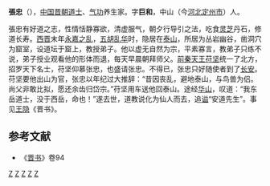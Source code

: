 '''張忠'''（{{bd|?||?||}}），[[中国|中国]][[晋朝|晋朝]][[道士|道士]]、[[气功|气功]]养生家。字'''巨和'''，中山（今[[河北|河北]][[定州市|定州市]]）人。

張忠有好道之志，性情恬静寡欲，清虚服气，朝夕行导引之法，吃食[[灵芝|灵芝]]丹石，修道长寿。[[西晋|西晋]]末年[[永嘉之乱|永嘉之乱]]，[[五胡乱华|五胡乱华]]时，隐居在[[泰山|泰山]]，所居为丛岩幽谷，凿洞穴为窟室，设道坛于窟上，教授弟子。他以虚无自然为宗，平素寡言，教弟子只练不说，弟子授业观看他的形体而退，每天早晨朝拜师父。[[前秦|前秦]][[天王|天王]][[苻坚|苻坚]]统一了北方，招罗天下名士，苻坚仰慕张忠，也盛请张忠。不得已，张忠只好随使者到了[[长安|长安]]。苻坚要他出山为官，张忠以年纪过大推辞：“昔因丧乱，避地泰山，与鸟兽为侣。尚父非敢比拟，愿还余齿归岱宗。”苻坚用车送他回泰山。途经[[华山|华山]]，叹道：“我东岳道士，没于西岳，命也！”遂去世，道教说化为仙人而去，追[[谥|谥]]“安道先生”。事见[[王隐|王隐]]《晋书》。
==参考文献==
*《[[晋书|晋书]]》卷94

[[Category:晋朝道士|Z]]
[[Category:五胡十六國人物|Z]]
[[Category:泰山|Z]]
[[Category:定州人|Z]]
[[Category:張姓|Z]]